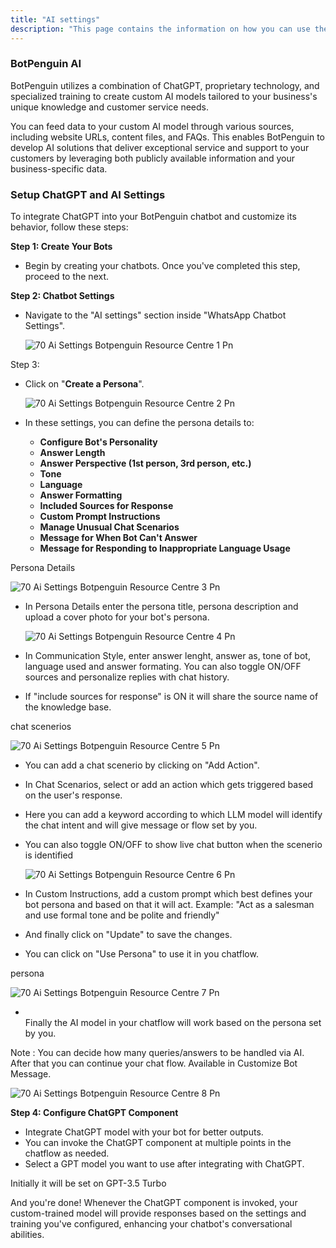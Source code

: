 ```yaml
---
title: "AI settings"
description: "This page contains the information on how you can use the BotPenguin AI to enhance your chatbot capabilities."
---
```


### **BotPenguin AI**

BotPenguin utilizes a combination of ChatGPT, proprietary technology, and specialized training to create custom AI models tailored to your business's unique knowledge and customer service needs.

You can feed data to your custom AI model through various sources, including website URLs, content files, and FAQs. This enables BotPenguin to develop AI solutions that deliver exceptional service and support to your customers by leveraging both publicly available information and your business-specific data.

### **Setup ChatGPT and AI Settings**

To integrate ChatGPT into your BotPenguin chatbot and customize its behavior, follow these steps:

**Step 1: Create Your Bots**

- Begin by creating your chatbots. Once you've completed this step, proceed to the next.

**Step 2: Chatbot Settings**

- Navigate to the "AI settings" section inside "WhatsApp Chatbot Settings".

  ![70 Ai Settings Botpenguin Resource Centre 1 Pn](/images/how-botpenguin-works/telegram-ai-setting/70.ai_settings__botpenguin_resource_centre-1.png)

Step 3:

- Click on "**Create a Persona**".

  ![70 Ai Settings Botpenguin Resource Centre 2 Pn](/images/how-botpenguin-works/telegram-ai-setting/70.ai_settings__botpenguin_resource_centre-2.png)
- In these settings, you can define the persona details to:
  - **Configure Bot's Personality**
  - **Answer Length**
  - **Answer Perspective (1st person, 3rd person, etc.)**
  - **Tone**
  - **Language**
  - **Answer Formatting**
  - **Included Sources for Response**
  - **Custom Prompt Instructions**
  - **Manage Unusual Chat Scenarios**
  - **Message for When Bot Can't Answer**
  - **Message for Responding to Inappropriate Language Usage**

Persona Details

![70 Ai Settings Botpenguin Resource Centre 3 Pn](/images/how-botpenguin-works/telegram-ai-setting/70.ai_settings__botpenguin_resource_centre-3.png)

- In Persona Details enter the persona title, persona description and upload a cover photo for your bot's persona.

  ![70 Ai Settings Botpenguin Resource Centre 4 Pn](/images/how-botpenguin-works/telegram-ai-setting/70.ai_settings__botpenguin_resource_centre-4.png)
- In Communication Style, enter answer lenght, answer as, tone of bot, language used and answer formating. You can also toggle ON/OFF sources and personalize replies with chat history.
- If "include sources for response" is ON it will share the source name of the knowledge base.

chat scenerios

![70 Ai Settings Botpenguin Resource Centre 5 Pn](/images/how-botpenguin-works/telegram-ai-setting/70.ai_settings__botpenguin_resource_centre-5.png)

- You can add a chat scenerio by clicking on "Add Action".
- In Chat Scenarios, select or add an action which gets triggered based on the user's response.
- Here you can add a keyword according to which LLM model will identify the chat intent and will give message or flow set by you.
- You can also toggle ON/OFF to show live chat button when the scenerio is identified

  ![70 Ai Settings Botpenguin Resource Centre 6 Pn](/images/how-botpenguin-works/telegram-ai-setting/70.ai_settings__botpenguin_resource_centre-6.png)
- In Custom Instructions, add a custom prompt which best defines your bot persona and based on that it will act. Example: "Act as a salesman and use formal tone and be polite and friendly"
- And finally click on "Update" to save the changes.
- You can click on "Use Persona" to use it in you chatflow.

persona

![70 Ai Settings Botpenguin Resource Centre 7 Pn](/images/how-botpenguin-works/telegram-ai-setting/70.ai_settings__botpenguin_resource_centre-7.png)

- \
  Finally the AI model in your chatflow will work based on the persona set by you.

Note : You can decide how many queries/answers to be handled via AI. After that you can continue your chat flow. Available in Customize Bot Message.

![70 Ai Settings Botpenguin Resource Centre 8 Pn](/images/how-botpenguin-works/telegram-ai-setting/70.ai_settings__botpenguin_resource_centre-8.png)

**Step 4: Configure ChatGPT Component**

- Integrate ChatGPT model with your bot for better outputs.
- You can invoke the ChatGPT component at multiple points in the chatflow as needed.
- Select a GPT model you want to use after integrating with ChatGPT.

<Info>
  Initially it will be set on GPT-3.5 Turbo
</Info>

And you're done\! Whenever the ChatGPT component is invoked, your custom-trained model will provide responses based on the settings and training you've configured, enhancing your chatbot's conversational abilities.